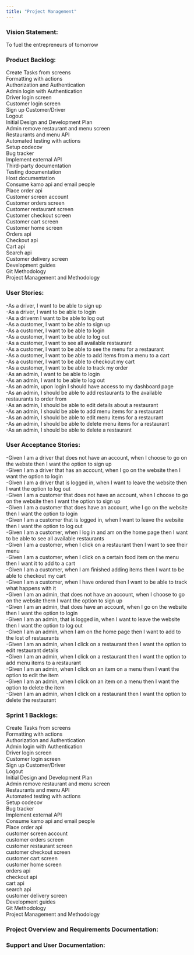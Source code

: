 ```yaml
---
title: "Project Management"
---
```


### Vision Statement: 
To fuel the entrepreneurs of tomorrow

### Product Backlog: <br/>
Create Tasks from screens <br/>
Formatting with actions <br/>
Authorization and Authentication <br/>
Admin login with Authentication <br/>
Driver login screen <br/>
Customer login screen <br/>
Sign up Customer/Driver <br/>
Logout <br/>
Initial Design and Development Plan <br/>
Admin remove restaurant and menu screen <br/>
Restaurants and menu API <br/>
Automated testing with actions <br/>
Setup codecov <br/>
Bug tracker <br/>
Implement external API <br/>
Third-party documentation <br/>
Testing documentation <br/>
Host documentation <br/>
Consume kamo api and email people <br/>
Place order api <br/>
Customer screen account <br/>
Customer orders screen <br/>
Customer restaurant screen <br/>
Customer checkout screen <br/>
Customer cart screen <br/>
Customer home screen <br/>
Orders api <br/>
Checkout api <br/>
Cart api <br/>
Search api <br/>
Customer delivery screen <br/>
Development guides <br/>
Git Methodology <br/>
Project Management and Methodology <br/>

### User Stories: <br/>
-As a driver, I want to be able to sign up <br/>
-As a driver, I want to be able to login <br/>
-As a driverm I want to be able to log out <br/>
-As a customer, I want to be able to sign up <br/>
-As a customer, I want to be able to login <br/>
-As a customer, I want to be able to log out <br/>
-As a customer, I want to see all available restaurant <br/>
-As a customer, I want to be able to see the menu for a restaurant <br/>
-As a customer, I want to be able to add items from a menu to a cart <br/>
-As a customer, I want to be able to checkout my cart <br/>
-As a customer, I want to be able to track my order <br/>
-As an admin, I want to be able to login <br/>
-As an admin, I want to be able to log out <br/>
-As an admin, upon login I should have access to my dashboard page <br/>
-As an admin, I should be able to add restaurants to the available restaurants to order from <br/>
-As an admin, I should be able to edit details about a restaurant <br/>
-As an admin, I should be able to add menu items for a restaurant <br/>
-As an admin, I should be able to edit menu items for a restaurant <br/>
-As an admin, I should be able to delete menu items for a restaurant <br/>
-As an admin, I should be able to delete a restaurant <br/>

### User Acceptance Stories: <br/>
-Given I am a driver that does not have an account, when I choose to go on the webste then I want the option to sign up <br/>
-Given I am a driver that has an account, when I go on the website then I want the option to login <br/>
-Given I am a driver that is logged in, when I want to leave the website then I want the option to log out <br/>
-Given I am a customer that does not have an account, when I choose to go on the website then I want the option to sign up <br/>
-Given I am a customer that does have an account, whe I go on the website then I want the option to login <br/>
-Given I am a customer that is logged in, when I want to leave the website then I want the option to log out <br/>
-Given I am a customer, when I log in and am on the home page then I want to be able to see all available restaurants <br/>
-Given I am a customer, when I click on a restaurant then I want to see their menu <br/>
-Given I am a customer, when I click on a certain food item on the menu then I want it to add to a cart <br/>
-Given I am a customer, when I am finished adding items then I want to be able to checkout my cart <br/>
-Given I am a customer, when I have ordered then I want to be able to track what happens with it <br/>
-Given I am an admin, that does not have an account, when I choose to go on the website thern I want the option to sign up <br/>
-Given I am an admin, that does have an account, when I go on the website then I want the option to login <br/>
-Given I am an admin, that is logged in, when I want to leave the website then I want the option to log out <br/>
-Given I am an admin, when I am on the home page then I want to add to the lost of restaurants <br/>
-Given I am an admin, when I click on a restaurant then I want the option to edit restaurant details <br/>
-Given I am an admin, when I click on a restaurant then I want the option to add menu items to a restaurant <br/>
-Given I am an admin, when I click on an item on a menu then I want the option to edit the item <br/>
-Given I am an admin, when I click on an item on a menu then I want the option to delete the item <br/>
-Given I am an admin, when I click on a restaurant then I want the option to delete the restaurant <br/>

### Sprint 1 Backlogs:
Create Tasks from screens <br/>
Formatting with actions <br/>
Authorization and Authentication <br/>
Admin login with Authentication <br/>
Driver login screen <br/>
Customer login screen <br/>
Sign up Customer/Driver <br/>
Logout <br/>
Initial Design and Development Plan <br/>
Admin remove restaurant and menu screen <br/>
Restaurants and menu API <br/>
Automated testing with actions <br/>
Setup codecov <br/>
Bug tracker <br/>
Implement external API <br/>
Consume kamo api and email people <br/>
Place order api <br/>
customer screen account <br/>
customer orders screen <br/>
customer restaurant screen <br/>
customer checkout screen <br/>
customer cart screen <br/>
customer home screen <br/>
orders api <br/>
checkout api <br/>
cart api <br/>
search api <br/>
customer delivery screen <br/>
Development guides <br/>
Git Methodology <br/>
Project Management and Methodology <br/>

### Project Overview and Requirements Documentation:
<Card 
    title = "Initial Design and Development Plan"
    href = "\initalDesignPlan">
</Card>

<Card 
    title = "Working Plan"
    href = "\workingPlan">
</Card>

<Card
    title = "Stakeholder Interaction"
    href = "\stakeholderInteraction">
</Card>

### Support and User Documentation:
<Card
    title = "Technology Stack"
    href = "\technologyStack">
</Card>

<Card
    title = "Git Methodology"
    href = "\gitMethodology">
</Card>